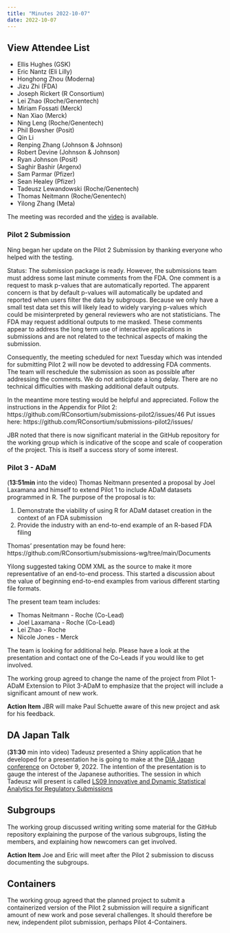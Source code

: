 ```yaml
---
title: "Minutes 2022-10-07"
date: 2022-10-07
---
```


::: {.callout-tip collapse="true"}
## View Attendee List

- Ellis Hughes (GSK)
- Eric Nantz (Eli Lilly)
- Honghong Zhou (Moderna)
- Jizu Zhi (FDA)
- Joseph Rickert (R Consortium)
- Lei Zhao (Roche/Genentech)
- Miriam Fossati (Merck)
- Nan Xiao (Merck)
- Ning Leng (Roche/Genentech)
- Phil Bowsher (Posit)
- Qin Li
- Renping Zhang (Johnson & Johnson)
- Robert Devine (Johnson & Johnson)
- Ryan Johnson (Posit)
- Saghir Bashir (Argenx)
- Sam Parmar (Pfizer)
- Sean Healey (Pfizer)
- Tadeusz Lewandowski (Roche/Genentech)
- Thomas Neitmann (Roche/Genentech)
- Yilong Zhang (Meta)

:::

The meeting was recorded and the [video](https://rstudio.zoom.us/rec/share/OfSxaPPUsLuFJtZeUjzsZ6kZoAtCn7GTAj-N1j4zU9gUXOI8NqU5SUXf7rbeG2eu.q4s5o6ZiCBJHId8h?startTime=1665158653000) is available.

### Pilot 2 Submission
Ning began her update on the Pilot 2 Submission by thanking everyone who helped with the testing.

Status:
The submission package is ready. However, the submissions team must address some last minute comments from the FDA. One comment is a request to mask p-values that are automatically reported. The apparent concern is that by default p-values will automatically be updated and reported when users filter the data by subgroups. Because we only have a small test data set this will likely lead to widely varying p-values which could be misinterpreted by general reviewers who are not statisticians. The FDA may request additional outputs to me masked. These comments appear to address the long term use of interactive applications in submissions and are not related to the technical aspects of making the submission.

Consequently, the meeting scheduled for next Tuesday which was intended for submitting Pilot 2 will now be devoted to addressing FDA comments. The team will reschedule the submission as soon as possible after addressing the comments. We do not anticipate a long delay. There are no technical difficulties with masking additional default outputs.

In the meantime more testing would be helpful and appreciated.
Follow the instructions in the Appendix for Pilot 2: https://github.com/RConsortium/submissions-pilot2/issues/46
Put issues here: https://github.com/RConsortium/submissions-pilot2/issues/

JBR noted that there is now significant material in the GitHub repository for the working group which is indicative of the scope and scale of cooperation of the project. This is itself a success story of some interest. 

### Pilot 3 - ADaM 

(**13:51min** into the video) Thomas Neitmann presented a proposal by Joel Laxamana and himself to extend Pilot 1 to include ADaM datasets programmed in R. The purpose of the proposal is to:

1. Demonstrate the viability of using R for ADaM dataset creation in the context of an FDA submission
2. Provide the industry with an end-to-end example of an R-based FDA filing

Thomas' presentation may be found here: https://github.com/RConsortium/submissions-wg/tree/main/Documents

Yilong suggested taking ODM XML as the source to make it more representative of an end-to-end process. This started a discussion about the value of beginning end-to-end examples from various different starting file formats.

The present team team includes:

* Thomas Neitmann - Roche (Co-Lead)
* Joel Laxamana - Roche (Co-Lead)
* Lei Zhao - Roche
* Nicole Jones - Merck 

The team is looking for additional help. Please have a look at the presentation and contact one of the Co-Leads if you would like to get involved.

The working group agreed to change the name of the project from Pilot 1-ADaM Extension to Pilot 3-ADaM to emphasize that the project will include a significant amount of new work.

**Action Item** JBR will make Paul Schuette aware of this new project and ask for his feedback.


## DA Japan Talk

(**31:30** min into video)  Tadeusz presented a Shiny application that he developed for a presentation he is going to make at the [DIA Japan conference](https://www.diaglobal.org/en/conference-listing/meetings/2022/10/19th-dia-japan-annual-meeting-2022) on October 9, 2022. The intention of the presentation is to gauge the interest of the Japanese authorities. The session in which Tadeusz will present is called [LS09 Innovative and Dynamic Statistical Analytics for Regulatory Submissions](https://www.diaglobal.org/en/conference-listing/meetings/2022/10/19th-dia-japan-annual-meeting-2022/agenda/09/ls09?ref=LS09)

## Subgroups
The working group discussed writing writing some material for the GitHub repository explaining the purpose of the various subgroups, listing the members, and explaining how newcomers can get involved.

**Action Item** Joe and Eric will meet after the Pilot 2 submission to discuss documenting the subgroups.

## Containers

The working group agreed that the planned project to submit a containerized version of the Pilot 2 submission will require a significant amount of new work and pose several challenges. It should therefore be new, independent pilot submission, perhaps Pilot 4-Containers.
